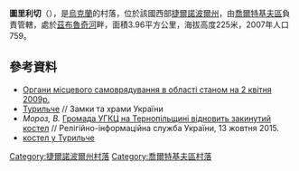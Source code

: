 {{expand language|ce}}
{{coord|48|46|32|N|26|12|7|E|scale:30000|display=title}}

'''圖里利切'''（{{lang-uk|Турильче}}），是[[烏克蘭|烏克蘭]]的村落，位於該國西部[[捷爾諾波爾州|捷爾諾波爾州]]，由[[喬爾特基夫區|喬爾特基夫區]]負責管轄，處於[[茲布魯奇河|茲布魯奇河]]畔，面積3.96平方公里，海拔高度225米，2007年人口759。

==參考資料==
*[https://archive.is/20120906091527/http://www.obl-rada.te.ua/uk/informatsiya/orhany-mistsevoho-samovryaduvannya-v-oblasti Органи місцевого самоврядування в області станом на 2 квітня 2009р.]
* [http://www.castles.com.ua/turylche.html Турильче] {{Wayback|url=http://www.castles.com.ua/turylche.html |date=20190803133524 }} // Замки та храми України
* ''Мороз, В.'' [http://risu.org.ua/ua/index/all_news/community/temples_church_property/61373/ Громада УГКЦ на Тернопільщині відновить закинутий костел] {{Wayback|url=http://risu.org.ua/ua/index/all_news/community/temples_church_property/61373/ |date=20180111052721 }} // Релігійно-інформаційна служба України, 13 жовтня 2015.
* [https://web.archive.org/web/20160428180943/http://tinigard.info/2010/10/22/turylche-kostel/ костел у Турильче]

{{DEFAULTSORT:Турильче}}
[[Category:捷爾諾波爾州村落|Category:捷爾諾波爾州村落]]
[[Category:喬爾特基夫區村落|Category:喬爾特基夫區村落]]


{{Ternopil-geo-stub}}